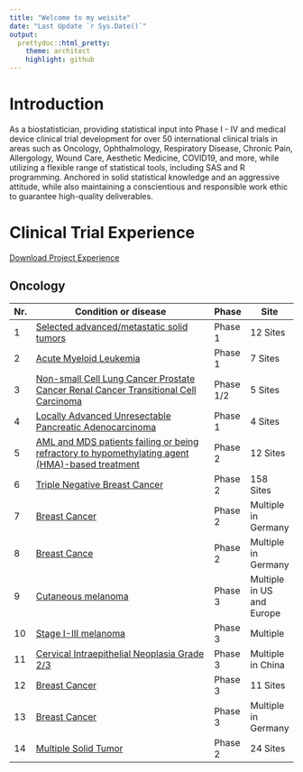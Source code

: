 ```yaml
---
title: "Welcome to my weisite"
date: "Last Update `r Sys.Date()`"
output:
  prettydoc::html_pretty:
    theme: architect
    highlight: github
---
```


# Introduction

As a biostatistician, providing statistical input into Phase I - IV and medical device clinical trial development for over 50 international clinical trials in areas such as Oncology, Ophthalmology, Respiratory Disease, Chronic Pain, Allergology, Wound Care, Aesthetic Medicine, COVID19, and more, while utilizing a flexible range of statistical tools, including SAS and R programming. Anchored in solid statistical knowledge and an aggressive attitude, while also maintaining a conscientious and responsible work ethic to guarantee high-quality deliverables.

# Clinical Trial Experience

<a href="https://github.com/Zehuibai/Zehuibai.github.io/blob/master/Project_Experience.pdf#" class="download" title="Download Project Experience as PDF">Download Project Experience</a>			


## Oncology

|     Nr.    |     Condition   or disease                                                                                                                                          |     Phase          |     Site                         |
|------------|---------------------------------------------------------------------------------------------------------------------------------------------------------------------|--------------------|----------------------------------|
| 1          |     [Selected advanced/metastatic solid tumors](https://clinicaltrials.gov/ct2/show/NCT04234113)                                                                    |     Phase   1      |     12   Sites                   |
| 2          |     [Acute Myeloid Leukemia](https://clinicaltrials.gov/ct2/show/NCT03516760)                                                                                       |     Phase   1      |     7   Sites                    |
| 3          |     [Non-small Cell Lung Cancer     Prostate Cancer     Renal Cancer     Transitional Cell Carcinoma](https://clinicaltrials.gov/ct2/show/NCT03927573)              |     Phase   1/2    |     5   Sites                    |
| 4          |     [Locally Advanced Unresectable Pancreatic Adenocarcinoma](https://www.clinicaltrials.gov/ct2/show/NCT04098432)                                                  |     Phase   1      |     4   Sites                    |
| 5          |     [AML and MDS patients failing or being refractory to   hypomethylating agent (HMA)-based treatment](https://classic.clinicaltrials.gov/ct2/show/NCT05583552)    |     Phase   2      |     12   Sites                   |
| 6          |     [Triple Negative Breast Cancer](https://clinicaltrials.gov/ct2/show/NCT02032277)                                                                                |     Phase   2      |     158   Sites                  |
| 7          |     [Breast Cancer](https://clinicaltrials.gov/ct2/show/NCT02682693?term=GeparX&draw=2&rank=1)                                                                      |     Phase   2      |     Multiple in Germany          |
| 8          |     [Breast Cance](https://clinicaltrials.gov/ct2/show/NCT02685059?term=GeparNuevo&draw=2&rank=1)                                                                   |     Phase   2      |     Multiple in Germany          |
| 9          |     [Cutaneous melanoma](https://www.melagenix.info/about-melagenix)                                                                                                |     Phase   3      |     Multiple in US and Europe    |
| 10         |     [Stage I-III melanoma](https://www.melagenix.info/for-healthcare-professionals)                                                                                 |     Phase   3      |     Multiple                     |
| 11         |     [Cervical Intraepithelial Neoplasia Grade 2/3](https://clinicaltrials.gov/ct2/show/NCT04484415)                                                                 |     Phase   3      |     Multiple in China            |
| 12         |     [Breast Cancer](https://clinicaltrials.gov/ct2/show/NCT01864746)                                                                                                |     Phase   3      |     11 Sites                     |
| 13         |     [Breast Cancer](https://clinicaltrials.gov/ct2/show/NCT02125344?term=GeparOcto&draw=2&rank=1)                                                                   |     Phase   3      |     Multiple in Germany          |
| 14         |     [Multiple Solid Tumor](https://classic.clinicaltrials.gov/ct2/show/NCT03993873)                                                                                 |     Phase   2      |     24 Sites                     |

